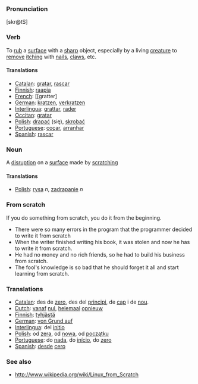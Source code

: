 ===Pronunciation===
[skr@tS]

===Verb===

To [[rub]] a [[surface]] with a [[sharp]] object, especially by a living [[creature]] to [[remove]] [[itch]]ing with [[nail]]s, [[claw]]s, etc.

====Translations====
*[[Catalan]]: [[gratar]], [[rascar]]
*[[Finnish]]: [[raapia]]
*[[French]]: [[gratter]
*[[German]]: [[kratzen]], [[verkratzen]]
*[[Interlingua]]: [[grattar]], [[rader]]
*[[Occitan]]: [[gratar]]
*[[Polish]]: [[drapać]] (się), [[skrobać]]
*[[Portuguese]]: [[coçar]], [[arranhar]]
*[[Spanish]]: [[rascar]]

===Noun===

A [[disruption]] on a [[surface]] made by [[scratch]]ing

====Translations====
*[[Polish]]: [[rysa]] ''n'', [[zadrapanie]] ''n''


=== From scratch===
If you do something from scratch, you do it from the beginning.
*There were so many errors in the program that the programmer decided to write it from scratch
*When the writer finished writing his book, it was stolen and now he has to write it from scratch. 
*He had no money and no rich friends, so he had to build his business from scratch. 
*The fool's knowledge is so bad that he should forget it all and start learning from scratch.

===Translations===
*[[Catalan]]: des de [[zero]], des del [[principi]], de [[cap]] i de [[nou]].
*[[Dutch]]: [[vanaf]] [[nul]], [[helemaal]] [[opnieuw]]
*[[Finnish]]: [[tyhjästä]]
*[[German]]: [[von Grund auf]]
*[[Interlingua]]: del [[initio]]
*[[Polish]]: od [[zera]], od [[nowa]], od [[początku]]
*[[Portuguese]]: do [[nada]], do [[início]], do [[zero]]
*[[Spanish]]: [[desde]] [[cero]]

===See also ===
*http://www.wikipedia.org/wiki/Linux_from_Scratch